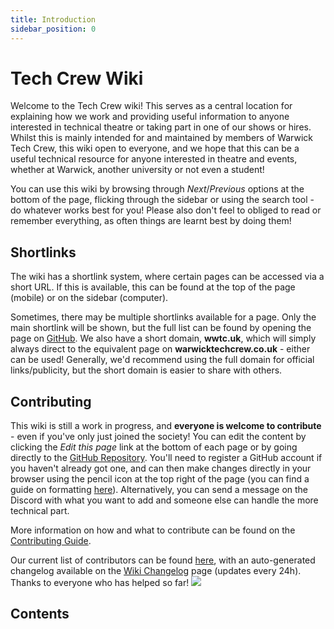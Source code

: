 ```yaml
---
title: Introduction
sidebar_position: 0
---
```


# Tech Crew Wiki

Welcome to the Tech Crew wiki! This serves as a central location for explaining how we work and providing useful
information to anyone interested in technical theatre or taking part in one of our shows or hires. Whilst this is mainly
intended for and maintained by members of Warwick Tech Crew, this wiki open to everyone, and we hope that this can be a
useful technical resource for anyone interested in theatre and events, whether at Warwick, another university or not
even a student!

You can use this wiki by browsing through *Next*/*Previous* options at the bottom of the page, flicking through the
sidebar or using the search tool - do whatever works best for you! Please also don't feel to obliged to read or remember
everything, as often things are learnt best by doing them!

## Shortlinks

The wiki has a shortlink system, where certain pages can be accessed via a short URL. If this is available, this can be
found at the top of the page (mobile) or on the sidebar (computer).

Sometimes, there may be multiple shortlinks available for a page. Only the main shortlink will be shown, but the full
list can be found by opening the page on [GitHub](https://github.com/WarwickTechCrew/tc-website-wiki/tree/main/wiki). We also
have a short domain, **wwtc.uk**, which will simply always direct to the equivalent page on **warwicktechcrew.co.uk** -
either can be used! Generally, we'd recommend using the full domain for official links/publicity, but the short domain
is easier to share with others.

## Contributing

This wiki is still a work in progress, and **everyone is welcome to contribute** - even if you've only just joined the
society! You can edit the content by clicking the *Edit this page* link at the bottom of each page or by going directly
to the [GitHub Repository](https://github.com/WarwickTechCrew/tc-website-wiki). You'll need to register a GitHub account if
you haven't already got one, and can then make changes directly in your browser using the pencil icon at the top right
of the page (you can find a guide on formatting [here](https://docusaurus.io/docs/markdown-features)). Alternatively,
you can send a message on the Discord with what you want to add and someone else can handle the more technical
part.

More information on how and what to contribute can be found on the [Contributing Guide](/wiki/resources/contributing).

Our current list of contributors can be found [here](https://github.com/WarwickTechCrew/tc-website-wiki/graphs/contributors),
with an auto-generated changelog available on the [Wiki Changelog](/wiki/resources/changelog) page (updates every 24h).
Thanks to everyone who has helped so far!
<a href="https://github.com/WarwickTechCrew/tc-website-wiki/graphs/contributors">
  <img src="https://contrib.rocks/image?repo=WarwickTechCrew/tc-website-wiki" />
</a>

## Contents

<IntroContents />